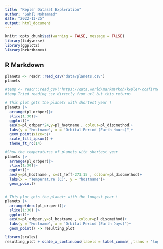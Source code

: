 ```yaml
---
title: "Kepler Dataset Exploration"
author: "Sahil Mohammad"
date: "2022-11-25"
output: html_document
---
```


```r
knitr::opts_chunk$set(warning = FALSE, message = FALSE) 
library(tidyverse)
library(ggplot2)
library(hrbrthemes)
```

## R Markdown

```r
planets <- readr::read_csv("data/planets.csv")
planets

#temp <- readr::read_csv("https://data.world/markmarkoh/kepler-confirmed-planets/workspace/file?filename=planets.csv")
#temp Tried reading csv directly from url but this returns 

```

```r
# This plot gets the planets with shortest year !
planets |>
  arrange(pl_orbper)|>
  slice(1:30)|>
  ggplot()+
  aes(x=pl_orbper*24,y=pl_hostname , colour=pl_discmethod)+
  labs(y = "Hostname", x = "Orbital Period (Earth Hours)")+
  geom_point(size=5)+
  scale_fill_ipsum() +
  theme_ft_rc(14)
```



```r
#Show the temperatures of planets with shortest year
planets |>
  arrange(pl_orbper)|>
  slice(1:30)|>
  ggplot()+
  aes(y=pl_hostname , x=st_teff-273.15 , colour=pl_discmethod)+
  labs(x = "Temperature (C)", y = "hostname")+
  geom_point()


# This plot gets the planets with the longest year !
planets |>
  arrange(desc(pl_orbper))|>
  slice(1:30) |>
  ggplot()+
  aes(x=pl_orbper,y=pl_hostname , colour=pl_discmethod)+
  labs(y = "Hostname", x = "Orbital Period (Earth Days)")+
  geom_point() -> resulting_plot

library(scales)
resulting_plot + scale_x_continuous(labels = label_comma(),trans = 'log10')
```

